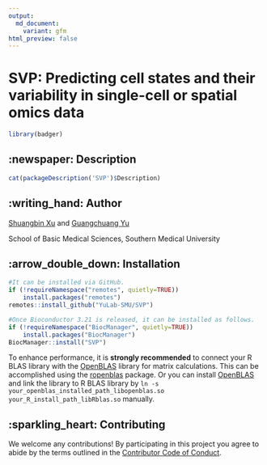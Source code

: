 ```yaml
---
output: 
  md_document:
    variant: gfm
html_preview: false
---
```


<!-- README.md is generated from README.Rmd. Please edit that file -->

# SVP: Predicting cell states and their variability in single-cell or spatial omics data

```r
library(badger)
```

## :newspaper: Description

```r
cat(packageDescription('SVP')$Description)
```

## :writing_hand: Author

[Shuangbin Xu](https://github.com/xiangpin) and [Guangchuang Yu](https://guangchuangyu.github.io)

School of Basic Medical Sciences, Southern Medical University

## :arrow_double_down: Installation

```r
#It can be installed via GitHub.
if (!requireNamespace("remotes", quietly=TRUE))
    install.packages("remotes")
remotes::install_github("YuLab-SMU/SVP")

#Once Bioconductor 3.21 is released, it can be installed as follows.
if (!requireNamespace("BiocManager", quietly=TRUE))
    install.packages("BiocManager")
BiocManager::install("SVP")
```

To enhance performance, it is **strongly recommended** to connect your R BLAS library with the 
[OpenBLAS](https://github.com/OpenMathLib/OpenBLAS) library for matrix calculations.
This can be accomplished using the [ropenblas](https://prdm0.github.io/ropenblas/) package.
Or you can install [OpenBLAS](https://github.com/OpenMathLib/OpenBLAS) and link the library 
to R BLAS library by `ln -s your_openblas_installed_path_libopenblas.so your_R_install_path_libRblas.so`
manually.

## :sparkling_heart: Contributing

We welcome any contributions! By participating in this project you agree to abide
by the terms outlined in the [Contributor Code of Conduct](CONDUCT.md).
